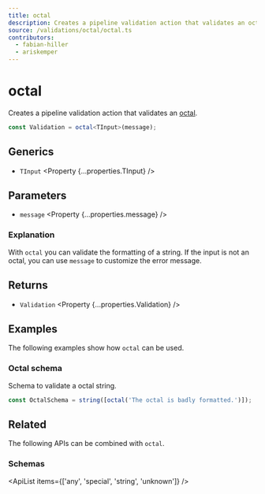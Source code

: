 ```yaml
---
title: octal
description: Creates a pipeline validation action that validates an octal.
source: /validations/octal/octal.ts
contributors:
  - fabian-hiller
  - ariskemper
---
```



# octal

Creates a pipeline validation action that validates an [octal](https://en.wikipedia.org/wiki/Octal).

```ts
const Validation = octal<TInput>(message);
```

## Generics

- `TInput` <Property {...properties.TInput} />

## Parameters

- `message` <Property {...properties.message} />

### Explanation

With `octal` you can validate the formatting of a string. If the input is not an octal, you can use `message` to customize the error message.

## Returns

- `Validation` <Property {...properties.Validation} />

## Examples

The following examples show how `octal` can be used.

### Octal schema

Schema to validate a octal string.

```ts
const OctalSchema = string([octal('The octal is badly formatted.')]);
```

## Related

The following APIs can be combined with `octal`.

### Schemas

<ApiList items={['any', 'special', 'string', 'unknown']} />
